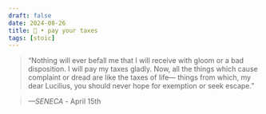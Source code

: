 ```yaml
---
draft: false 
date: 2024-08-26
title: 🗿 • pay your taxes
tags: [stoic]
---
```


>  “Nothing will ever befall me that I will receive with gloom or a bad disposition. I will pay my taxes gladly. Now, all the things which cause complaint or dread are like the taxes of life— things from which, my dear Lucilius, you should never hope for exemption or seek escape.”

> *—SENECA* - April 15th